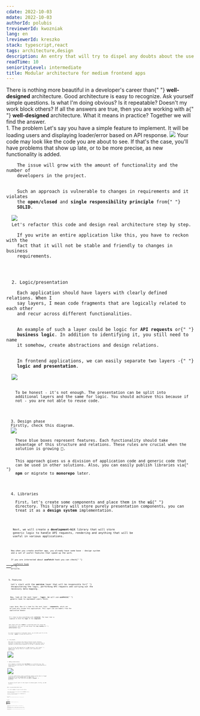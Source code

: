 ```yaml
---
cdate: 2022-10-03
mdate: 2022-10-03
authorId: polubis
treviewerId: kwozniak
lang: en
lreviewerId: kreszko
stack: typescript,react
tags: architecture,design
description: An entry that will try to dispel any doubts about the use of modular architecture in frontend applications.
readTime: 10
seniorityLevel: intermediate
title: Modular architecture for medium frontend apps
---
```


<Prelude>
  <M>
    There is nothing more beautiful in a developer's career than{" "}
    <B>well-designed</B> architecture.
  </M>
  <M>
    Good architecture is easy to recognize. Ask yourself simple questions. Is
    what I'm doing obvious? Is it repeatable? Doesn't my work block others?
  </M>
  <M>
    If all the answers are true, then you are working with a{" "}
    <B>well-designed</B> architecture.
  </M>
  <M>What it means in practice? Together we will find the answer.</M>
</Prelude>

<Section>
  <XL>1. The problem</XL>
  <M>
    Let's say you have a simple feature to implement. It will be loading users
    and displaying loader/error based on API response.
  </M>
  <Image
    src="/assets/modular-architecture-for-medium-frontend-apps/app.gif"
    description="Small demo"
    rolled
  />
  <M>
    Your code may look like the code you are about to see. If that's the case,
    you'll have problems that show up late, or to be more precise, as new
    functionality is added.
  </M>
  <Code
    mode="dynamic"
    lang="tsx"
    linesCount={62}
    src="https://raw.githubusercontent.com/polubis/Modular-architecture-for-medium-frontend-apps/main/snippets/no-layers.tsx"
    description="A messy solution"
  />
  <M>
    The issue will grow with the amount of functionality and the number of
    developers in the project.
  </M>
  <M>
    Such an approach is vulnerable to changes in requirements and it violates
    the <B>open/closed</B> and <B>single responsibility principle</B> from{" "}
    <B>SOLID</B>.
  </M>
  <Image
    rolled
    src="/assets/modular-architecture-for-medium-frontend-apps/1-layer.jpg"
    description="Your current architecture diagram"
  />
  <M>Let's refactor this code and design real architecture step by step.</M>
  <Hint hasBg>
    If you write an entire application like this, you have to reckon with the
    fact that it will not be stable and friendly to changes in business
    requirements.
  </Hint>
</Section>

<Section>
  <XL>2. Logic/presentation</XL>
  <M>
    Each application should have layers with clearly defined relations. When I
    say layers, I mean code fragments that are logically related to each other
    and recur across different functionalities.
  </M>
  <M>
    An example of such a layer could be logic for <B>API requests</B> or{" "}
    <B>business logic</B>. In addition to identifying it, you still need to name
    it somehow, create abstractions and design relations.
  </M>
  <M>
    In frontend applications, we can easily separate two layers -{" "}
    <B>logic and presentation</B>.
  </M>
  <Image
    rolled
    src="/assets/modular-architecture-for-medium-frontend-apps/lp.jpg"
    description="Now you have 2 layers"
  />
  <Code
    mode="dynamic"
    lang="tsx"
    src="https://raw.githubusercontent.com/polubis/Modular-architecture-for-medium-frontend-apps/main/snippets/2-layers.tsx"
    description="2 layers in code"
    linesCount={63}
  />
  <M>
    To be honest - it's not enough. The presentation can be split into
    additional layers and the same for logic. You should achieve this because if
    not - you are not able to reuse code.
  </M>
</Section>

<Section>
  <XL>3. Design phase</XL>
  <M>Firstly, check this diagram.</M>
  <Image
    rolled
    src="/assets/modular-architecture-for-medium-frontend-apps/a-final.jpg"
    description="Modular architecture diagram"
  />
  <M>
    These blue boxes represent features. Each functionality should take
    advantage of this structure and relations. These rules are crucial when the
    solution is growing 🐍.
  </M>
  <M>
    This approach gives us a division of application code and generic code that
    can be used in other solutions. Also, you can easily publish libraries via{" "}
    <B>npm</B> or migrate to <B>monorepo</B> later.
  </M>
</Section>

<Section>
  <XL>4. Libraries</XL>
  <M>
    First, let's create some components and place them in the <B>ui</B>{" "}
    directory. This library will store purely presentation components, you can
    treat it as a <B>design system</B> implementation.
  </M>
  <Code
    mode="dynamic"
    lang="tsx"
    src="https://raw.githubusercontent.com/polubis/Modular-architecture-for-medium-frontend-apps/main/src/libs/ui/avatar/Avatar.tsx"
    description="Avatar component"
    linesCount={13}
  />
  <Code
    mode="dynamic"
    lang="tsx"
    src="https://raw.githubusercontent.com/polubis/Modular-architecture-for-medium-frontend-apps/main/src/libs/ui/avatars-grid/AvatarsGrid.tsx"
    description="AvatarsGrid component"
    linesCount={27}
  />
  <M>
    Next, we will create a <B>development-kit</B> library that will store
    generic logic to handle API requests, rendering and anything that will be
    useful in various applications.
  </M>
  <Code
    mode="dynamic"
    lang="ts"
    src="https://raw.githubusercontent.com/polubis/Modular-architecture-for-medium-frontend-apps/main/src/libs/development-kit/useFetch.ts"
    description="Generic hook for fetching"
    linesCount={60}
  />
  <Code
    mode="dynamic"
    lang="tsx"
    src="https://raw.githubusercontent.com/polubis/Modular-architecture-for-medium-frontend-apps/main/src/libs/development-kit/Renderer.tsx"
    description="Render handler"
    linesCount={30}
  />
  <M>
    Now when you create another app, you already have some base - design system
    and a set of useful features that speed up the work.
  </M>
  <Hint hasBg>
    If you are interested about <B>useFetch</B> hook you can check{" "}
    <A
      href="https://greenonsoftware.com/articles/quick-wins/use-fetch-hook/"
      outside
    >
      useFetch hook
    </A>{" "}
    article.
  </Hint>
</Section>

<Section>
  <XL>5. Features</XL>
  <M>
    Let's start with the <B>service</B> layer that will be responsible for{" "}
    encapsulating the logic, performing API requests and carrying out the
    necessary data mapping.
  </M>
  <Code
    mode="dynamic"
    lang="ts"
    src="https://raw.githubusercontent.com/polubis/Modular-architecture-for-medium-frontend-apps/main/src/features/users/services/users.service.ts"
    description="Now you can fetch users"
    linesCount={51}
  />
  <M>
    Now, look at the next layer - <B>logic</B>. We will use <B>useFetch</B>{" "}
    generic hook to implement users fetch.
  </M>
  <Code
    mode="dynamic"
    lang="ts"
    src="https://raw.githubusercontent.com/polubis/Modular-architecture-for-medium-frontend-apps/main/src/features/users/logic/use-users.ts"
    description="Handling fetch users"
    linesCount={13}
  />
  <M>
    Logic done. Now it's time for the next layer - <B>components</B>, which can
    be used only inside this application. This layer can use models from the
    application domain.
  </M>
  <Code
    mode="dynamic"
    lang="tsx"
    src="https://raw.githubusercontent.com/polubis/Modular-architecture-for-medium-frontend-apps/main/src/features/users/components/users-list/users-list.component.tsx"
    description="Rendering users list"
    linesCount={42}
  />
  <M>
    It's time to glue everything with <B>container</B>. The layer that is
    supposed to bind the <B>logic</B> to the <B>component</B>.
  </M>
  <Code
    mode="dynamic"
    lang="tsx"
    src="https://raw.githubusercontent.com/polubis/Modular-architecture-for-medium-frontend-apps/Showcase/snippets/users.container.tsx"
    description="Looks simple?"
    linesCount={8}
  />
  <M>
    Last layer will be a <B>module</B>. A starting point for using the
    functionality. Here you can add things like <B>lazy loading</B> or{" "}
    <B>authorization</B> logic.
  </M>
  <Code
    mode="dynamic"
    lang="tsx"
    src="https://raw.githubusercontent.com/polubis/Modular-architecture-for-medium-frontend-apps/main/snippets/users.module.tsx"
    description="Here everything starts"
    linesCount={5}
  />
  <Hint hasBg>
    For easier recognition of individual layers, you can add a post fix to the
    file name - <B>Angular</B> is doing that and me too.
  </Hint>
</Section>

<Section>
  <XL>6. A few doubts</XL>
  <M>
    What about the situation when module <B>A</B> should consume something
    available in module <B>B</B>? It will probably happen when you would like to
    implement an authorization mechanism in the app or something similar.
  </M>
  <M>
    You can use the same approach as in <B>libs</B> directory. Just create{" "}
    <B>shared</B> folder and put there all reusable stuff connected with
    application.
  </M>
  <Image
    rolled
    src="/assets/modular-architecture-for-medium-frontend-apps/a-final4x.png"
    description="Architecture with shared module"
  />
</Section>

<Section>
  <XL>7. Adding authorization</XL>
  <M>
    Let's imagine a situation when <B>UsersModule</B> is a protected view. Only
    authorized users can access it. Check the gif below to understand how it
    should work.
  </M>
  <Image
    rolled
    src="/assets/modular-architecture-for-medium-frontend-apps/app-final.gif"
    description="Authorization feature"
  />
  <M>
    To access authorization state in different modules and be able to trigger
    authorization we need <B>Context API</B> from <B>React</B> and{" "}
    <B>AuthModule</B> itself. This stuff will be added to <B>shared</B>{" "}
    directory.
  </M>
  <M>
    As before we will split it into layers to achieve goals. Firstly, we add
    service.
  </M>
  <Code
    mode="dynamic"
    lang="ts"
    src="https://raw.githubusercontent.com/polubis/Modular-architecture-for-medium-frontend-apps/main/src/shared/auth/services/auth.service.ts"
    description="Authorization service"
    linesCount={54}
  />
  <M>Next, we need authorization logic.</M>
  <Code
    mode="dynamic"
    lang="tsx"
    src="https://raw.githubusercontent.com/polubis/Modular-architecture-for-medium-frontend-apps/main/src/shared/auth/logic/auth.tsx"
    description="Context used"
    linesCount={45}
  />
  <M>
    It's time for <B>module</B>. It groups the whole feature.
  </M>
  <Code
    mode="dynamic"
    lang="tsx"
    src="https://raw.githubusercontent.com/polubis/Modular-architecture-for-medium-frontend-apps/main/src/shared/auth/auth.module.tsx"
    description="Module is ultra simple"
    linesCount={5}
  />
  <M>
    Now we need to wrap our entire application with <B>AuthModule</B>. Now you
    can use authorization!
  </M>
  <Code
    mode="dynamic"
    lang="tsx"
    src="https://raw.githubusercontent.com/polubis/Modular-architecture-for-medium-frontend-apps/main/src/index.tsx"
    description="App wrapped"
    linesCount={22}
  />
  <M>
    Last step - just consume authorization API via <B>useAuthContext</B> hook
    and decide what should be displayed.
  </M>
  <Code
    mode="dynamic"
    lang="tsx"
    src="https://raw.githubusercontent.com/polubis/Modular-architecture-for-medium-frontend-apps/main/src/features/users/containers/users.container.tsx"
    description="Consuming auth API"
    linesCount={26}
  />
</Section>

<Section>
  <XL>8. When to use?</XL>
  <M>
    Consider using this architecture when at least 2 or 3 of these points are
    truthy.
  </M>
  <List items="It's single page application, There is a small amount of shared state across components, Application is small/medium size, Your team is familiar with these architectural concepts" />
</Section>

<Section>
  <XL>Full example</XL>
  <M>
    Fork{" "}
    <A
      href="https://github.com/polubis/Modular-architecture-for-medium-frontend-apps/tree/Showcase"
      outside
    >
      repository
    </A>{" "}
    to check the full solution or play with it on{" "}
    <A
      href="https://codesandbox.io/p/github/polubis/Modular-architecture-for-medium-frontend-apps/Showcase?import=true&selection=%5B%7B%22endColumn%22%3A3%2C%22endLineNumber%22%3A16%2C%22startColumn%22%3A3%2C%22startLineNumber%22%3A16%7D%5D"
      outside
    >
      Codesandbox
    </A>{" "}
    platform.
  </M>
</Section>

<Summary>
  <M>
    I hope you enjoyed my architectural proposal. It's mostly based on{" "}
    <B>Angular's</B> one.
  </M>
  <M>
    It's not a perfect solution - as always it depends on the project. However,
    you have the next skill in your spellbook and you should be able to use this
    kind of approach.
  </M>
  <M>
    Feel free to contact me if you have any questions/proposals. Have a nice day
    and good health!
  </M>
</Summary>
